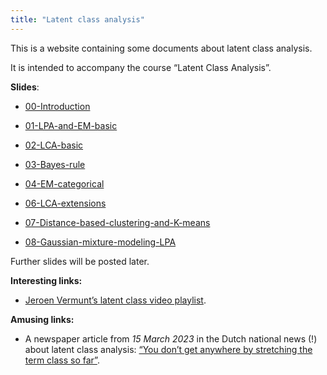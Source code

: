 ```yaml
---
title: "Latent class analysis"
---
```


This is a website containing some documents about latent class analysis.

It is intended to accompany the course "Latent Class Analysis".

**Slides**:

-   [00-Introduction](https://daob.nl/files/lca/slides/00-introduction.pdf "Slides for course")

-   [01-LPA-and-EM-basic](https://daob.nl/files/lca/slides/01-LPA-and-EM-basic.pdf "Slides for course")

-   [02-LCA-basic](https://daob.nl/files/lca/slides/02-LCA-basic.pdf "Slides for course")

-   [03-Bayes-rule](https://daob.nl/files/lca/slides/03-Bayes-rule.pdf)

-   [04-EM-categorical](https://daob.nl/files/lca/slides/04-EM-categorical.pdf)

-   [06-LCA-extensions](https://daob.nl/files/lca/slides/06-LCA-extensions.pdf)

-   [07-Distance-based-clustering-and-K-means](https://daob.nl/files/lca/slides/07-Distance-based-clustering-and-K-means.pdf)

-   [08-Gaussian-mixture-modeling-LPA](https://daob.nl/files/lca/slides/08-Gaussian-mixture-modeling-LPA.pdf)

Further slides will be posted later.

**Interesting links:**

-   [Jeroen Vermunt's latent class video playlist](https://www.youtube.com/playlist?list=PLRLsOktHXB5cosY5fnSmHHxPeGps84ejR).

**Amusing links:**

-   A newspaper article from *15 March 2023* in the Dutch national news (!) about latent class analysis: ["You don't get anywhere by stretching the term class so far"](https://daob.nl/files/lca/lca-NRC.pdf).
